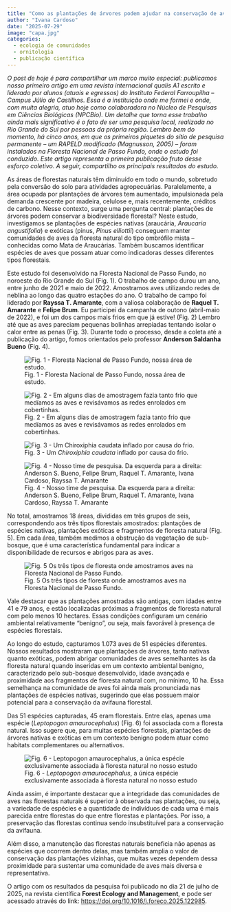 ```yaml
---
title: "Como as plantações de árvores podem ajudar na conservação de aves florestais?"
author: "Ivana Cardoso"
date: "2025-07-29"
image: "capa.jpg"
categories: 
  - ecologia de comunidades
  - ornitologia
  - publicação científica
---
```

<p class="texto-secundario">
*O post de hoje é para compartilhar um marco muito especial: publicamos nosso primeiro artigo em uma revista internacional qualis A1 escrito e liderado por alunos (atuais e egressos) do Instituto Federal Farroupilha – Campus Júlio de Castilhos. Essa é a instituição onde me formei e onde, com muita alegria, atuo hoje como colaboradora no Núcleo de Pesquisas em Ciências Biológicas (NPCBio). Um detalhe que torna esse trabalho ainda mais significativo é o fato de ser uma pesquisa local, realizada no Rio Grande do Sul por pessoas da própria região. Lembro bem do momento, há cinco anos, em que os primeiros piquetes do sítio de pesquisa permanente – um RAPELD modificado (Magnusson, 2005) – foram instalados na Floresta Nacional de Passo Fundo, onde o estudo foi conduzido. Este artigo representa a primeira publicação fruto desse esforço coletivo. A seguir, compartilho os principais resultados do estudo.*
</p>

As áreas de florestas naturais têm diminuído em todo o mundo, sobretudo pela conversão do solo para atividades agropecuárias. Paralelamente, a área ocupada por plantações de árvores tem aumentado, impulsionada pela demanda crescente por madeira, celulose e, mais recentemente, créditos de carbono. Nesse contexto, surge uma pergunta central: plantações de árvores podem conservar a biodiversidade florestal? Neste estudo, investigamos se plantações de espécies nativas (araucária, *Araucaria angustifolia*) e exóticas (pinus, *Pinus elliottii*) conseguem manter comunidades de aves da floresta natural do tipo ombrófilo mista – conhecidas como Mata de Araucárias. Também buscamos identificar espécies de aves que possam atuar como indicadoras desses diferentes tipos florestais.

Este estudo foi desenvolvido na Floresta Nacional de Passo Fundo, no noroeste do Rio Grande do Sul (Fig. 1). O trabalho de campo durou um ano, entre junho de 2021 e maio de 2022. Amostramos aves utilizando redes de neblina ao longo das quatro estações do ano. O trabalho de campo foi liderado por **Rayssa T. Amarante**, com a valiosa colaboração de **Raquel T. Amarante** e **Felipe Brum**. Eu participei da campanha de outono (abril-maio de 2022), e foi um dos campos mais frios em que já estive! (Fig. 2) Lembro até que as aves pareciam pequenas bolinhas arrepiadas tentando isolar o calor entre as penas (Fig. 3). Durante todo o processo, desde a coleta até a publicação do artigo, fomos orientados pelo professor **Anderson Saldanha Bueno** (Fig. 4).

![Fig. 1 - Floresta Nacional de Passo Fundo, nossa área de estudo.](IMG_20240206.jpg){fig-align="left" class="uniform-img"}

![Fig. 2 - Em alguns dias de amostragem fazia tanto frio que medíamos as aves e revisávamos as redes enrolados em cobertinhas.](20220508072547_IMG_0760.jpg){fig-align="left" class="uniform-img"}

![Fig. 3 - Um *Chiroxiphia caudata* inflado por causa do frio.](IMG-20210730.jpg){fig-align="left" class="uniform-img"}

![Fig. 4 - Nosso time de pesquisa. Da esquerda para a direita: Anderson S. Bueno, Felipe Brum, Raquel T. Amarante, Ivana Cardoso, Rayssa T. Amarante](20250723.jpg){fig-align="left" class="uniform-img"}

No total, amostramos 18 áreas, divididas em três grupos de seis, correspondendo aos três tipos florestais amostrados: plantações de espécies nativas, plantações exóticas e fragmentos de floresta natural (Fig. 5). Em cada área, também medimos a obstrução da vegetação de sub-bosque, que é uma característica fundamental para indicar a disponibilidade de recursos e abrigos para as aves.

![Fig. 5 Os três tipos de floresta onde amostramos aves na Floresta Nacional de Passo Fundo.](forests_scheme3.png){fig-align="left"}

Vale destacar que as plantações amostradas são antigas, com idades entre 41 e 79 anos, e estão localizadas próximas a fragmentos de floresta natural com pelo menos 10 hectares. Essas condições configuram um cenário ambiental relativamente “benigno”, ou seja, mais favorável à presença de espécies florestais.

Ao longo do estudo, capturamos 1.073 aves de 51 espécies diferentes. Nossos resultados mostraram que plantações de árvores, tanto nativas quanto exóticas, podem abrigar comunidades de aves semelhantes às da floresta natural quando inseridas em um contexto ambiental benigno, caracterizado pelo sub-bosque desenvolvido, idade avançada e proximidade aos fragmentos de floresta natural com, no mínimo, 10 ha. Essa semelhança na comunidade de aves foi ainda mais pronunciada nas plantações de espécies nativas, sugerindo que elas possuem maior potencial para a conservação da avifauna florestal.

Das 51 espécies capturadas, 45 eram florestais. Entre elas, apenas uma espécie (*Leptopogon amaurocephalus*) (Fig. 6) foi associada com a floresta natural. Isso sugere que, para muitas espécies florestais, plantações de árvores nativas e exóticas em um contexto benigno podem atuar como habitats complementares ou alternativos.

![Fig. 6 - *Leptopogon amaurocephalus*, a única espécie exclusivamente associada à floresta natural no nosso estudo](Leptopogon_amaurocephalus.jpg){fig-align="left" class="uniform-img"}

Ainda assim, é importante destacar que a integridade das comunidades de aves nas florestas naturais é superior à observada nas plantações, ou seja, a variedade de espécies e a quantidade de indivíduos de cada uma é mais parecida entre florestas do que entre florestas e plantações. Por isso, a preservação das florestas continua sendo insubstituível para a conservação da avifauna.

Além disso, a manutenção das florestas naturais beneficia não apenas as espécies que ocorrem dentro delas, mas também amplia o valor de conservação das plantações vizinhas, que muitas vezes dependem dessa proximidade para sustentar uma comunidade de aves mais diversa e representativa.

O artigo com os resultados da pesquisa foi publicado no dia 21 de julho de 2025, na revista científica **Forest Ecology and Management**, e pode ser acessado através do link: <https://doi.org/10.1016/j.foreco.2025.122985>.
